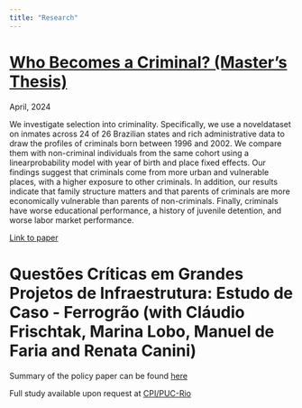 ```yaml
---
title: "Research"
---
```



# [Who Becomes a Criminal? (Master's Thesis)](https://www.econ.puc-rio.br/uploads/adm/trabalhos/files/Who_Becomes_a_Criminal.pdf)

April, 2024

We investigate selection into criminality. Specifically, we use a noveldataset on inmates across 24 of 26 Brazilian states and rich administrative data to draw the profiles of criminals born between 1996 and 2002. We compare them with non-criminal individuals from the same cohort using a linearprobability model with year of birth and place fixed effects. Our findings suggest that criminals come from more urban and vulnerable places, with a higher exposure to other criminals. In addition, our results indicate that family structure matters and that parents of criminals are more economically vulnerable than parents of non-criminals. Finally, criminals have worse educational performance, a history of juvenile detention, and worse labor market performance.

[Link to paper](https://www.econ.puc-rio.br/uploads/adm/trabalhos/files/Who_Becomes_a_Criminal.pdf)

# Questões Críticas em Grandes Projetos de Infraestrutura: Estudo de Caso - Ferrogrão (with Cláudio Frischtak, Marina Lobo, Manuel de Faria and Renata Canini)



Summary of the policy paper can be found [here](https://www.climatepolicyinitiative.org/wp-content/uploads/2020/09/Ferrograo-Weaknesses-and-Lessons-Learned-in-Implementing-a-Sustainable-Infrastructure-Agenda.pdf)

Full study available upon request at [CPI/PUC-Rio](https://www.climatepolicyinitiative.org/pt-br/regioes/brasil/)